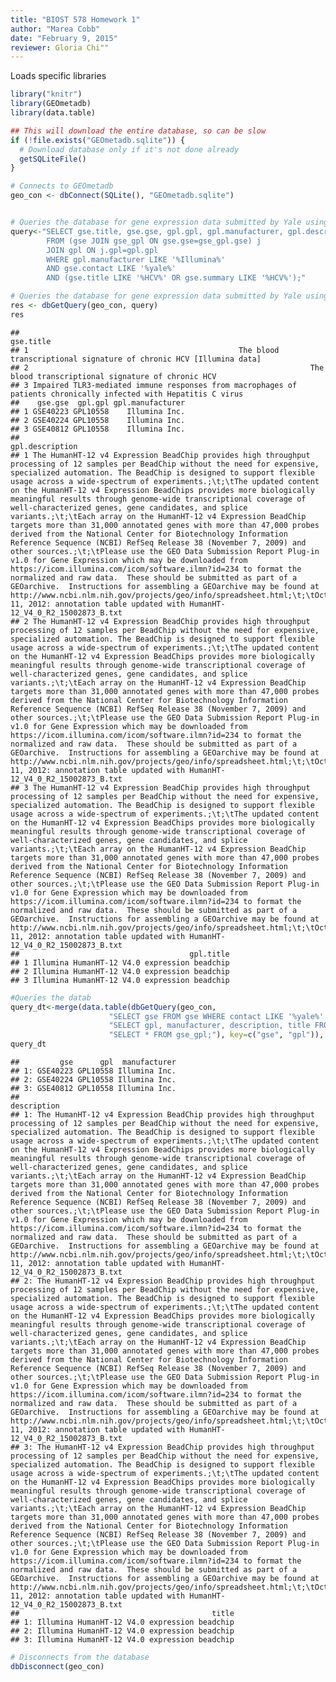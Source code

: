 ```yaml
---
title: "BIOST 578 Homework 1"
author: "Marea Cobb"
date: "February 9, 2015"
reviewer: Gloria Chi""
---
```

Loads specific libraries


```r
library("knitr")
library(GEOmetadb)
library(data.table)
```

```r
## This will download the entire database, so can be slow
if (!file.exists("GEOmetadb.sqlite")) {
  # Download database only if it's not done already
  getSQLiteFile()
}

# Connects to GEOmetadb
geo_con <- dbConnect(SQLite(), "GEOmetadb.sqlite")


# Queries the database for gene expression data submitted by Yale using the Illumina platform looking at HCV using sqlite..
query<-"SELECT gse.title, gse.gse, gpl.gpl, gpl.manufacturer, gpl.description, gpl.title
        FROM (gse JOIN gse_gpl ON gse.gse=gse_gpl.gse) j
        JOIN gpl ON j.gpl=gpl.gpl 
        WHERE gpl.manufacturer LIKE '%Illumina%'
        AND gse.contact LIKE '%yale%'
        AND (gse.title LIKE '%HCV%' OR gse.summary LIKE '%HCV%');"

# Queries the database for gene expression data submitted by Yale using the Illumina platform looking at HCV using data.tables instead of sqlite.
res <- dbGetQuery(geo_con, query)
res
```

```
##                                                                                                          gse.title
## 1                                               The blood transcriptional signature of chronic HCV [Illumina data]
## 2                                                               The blood transcriptional signature of chronic HCV
## 3 Impaired TLR3-mediated immune responses from macrophages of patients chronically infected with Hepatitis C virus
##    gse.gse  gpl.gpl gpl.manufacturer
## 1 GSE40223 GPL10558    Illumina Inc.
## 2 GSE40224 GPL10558    Illumina Inc.
## 3 GSE40812 GPL10558    Illumina Inc.
##                                                                                                                                                                                                                                                                                                                                                                                                                                                                                                                                                                                                                                                                                                                                                                                                                                                                                                                                                                                                                                                                                                                                                                                                                                       gpl.description
## 1 The HumanHT-12 v4 Expression BeadChip provides high throughput processing of 12 samples per BeadChip without the need for expensive, specialized automation. The BeadChip is designed to support flexible usage across a wide-spectrum of experiments.;\t;\tThe updated content on the HumanHT-12 v4 Expression BeadChips provides more biologically meaningful results through genome-wide transcriptional coverage of well-characterized genes, gene candidates, and splice variants.;\t;\tEach array on the HumanHT-12 v4 Expression BeadChip targets more than 31,000 annotated genes with more than 47,000 probes derived from the National Center for Biotechnology Information Reference Sequence (NCBI) RefSeq Release 38 (November 7, 2009) and other sources.;\t;\tPlease use the GEO Data Submission Report Plug-in v1.0 for Gene Expression which may be downloaded from https://icom.illumina.com/icom/software.ilmn?id=234 to format the normalized and raw data.  These should be submitted as part of a GEOarchive.  Instructions for assembling a GEOarchive may be found at http://www.ncbi.nlm.nih.gov/projects/geo/info/spreadsheet.html;\t;\tOctober 11, 2012: annotation table updated with HumanHT-12_V4_0_R2_15002873_B.txt
## 2 The HumanHT-12 v4 Expression BeadChip provides high throughput processing of 12 samples per BeadChip without the need for expensive, specialized automation. The BeadChip is designed to support flexible usage across a wide-spectrum of experiments.;\t;\tThe updated content on the HumanHT-12 v4 Expression BeadChips provides more biologically meaningful results through genome-wide transcriptional coverage of well-characterized genes, gene candidates, and splice variants.;\t;\tEach array on the HumanHT-12 v4 Expression BeadChip targets more than 31,000 annotated genes with more than 47,000 probes derived from the National Center for Biotechnology Information Reference Sequence (NCBI) RefSeq Release 38 (November 7, 2009) and other sources.;\t;\tPlease use the GEO Data Submission Report Plug-in v1.0 for Gene Expression which may be downloaded from https://icom.illumina.com/icom/software.ilmn?id=234 to format the normalized and raw data.  These should be submitted as part of a GEOarchive.  Instructions for assembling a GEOarchive may be found at http://www.ncbi.nlm.nih.gov/projects/geo/info/spreadsheet.html;\t;\tOctober 11, 2012: annotation table updated with HumanHT-12_V4_0_R2_15002873_B.txt
## 3 The HumanHT-12 v4 Expression BeadChip provides high throughput processing of 12 samples per BeadChip without the need for expensive, specialized automation. The BeadChip is designed to support flexible usage across a wide-spectrum of experiments.;\t;\tThe updated content on the HumanHT-12 v4 Expression BeadChips provides more biologically meaningful results through genome-wide transcriptional coverage of well-characterized genes, gene candidates, and splice variants.;\t;\tEach array on the HumanHT-12 v4 Expression BeadChip targets more than 31,000 annotated genes with more than 47,000 probes derived from the National Center for Biotechnology Information Reference Sequence (NCBI) RefSeq Release 38 (November 7, 2009) and other sources.;\t;\tPlease use the GEO Data Submission Report Plug-in v1.0 for Gene Expression which may be downloaded from https://icom.illumina.com/icom/software.ilmn?id=234 to format the normalized and raw data.  These should be submitted as part of a GEOarchive.  Instructions for assembling a GEOarchive may be found at http://www.ncbi.nlm.nih.gov/projects/geo/info/spreadsheet.html;\t;\tOctober 11, 2012: annotation table updated with HumanHT-12_V4_0_R2_15002873_B.txt
##                                      gpl.title
## 1 Illumina HumanHT-12 V4.0 expression beadchip
## 2 Illumina HumanHT-12 V4.0 expression beadchip
## 3 Illumina HumanHT-12 V4.0 expression beadchip
```

```r
#Queries the datab
query_dt<-merge(data.table(dbGetQuery(geo_con, 
                      "SELECT gse FROM gse WHERE contact LIKE '%yale%' AND (title LIKE '%HCV%' OR summary LIKE '%HCV%');"), key="gse"), (merge(data.table(dbGetQuery(geo_con,
                      "SELECT gpl, manufacturer, description, title FROM gpl WHERE manufacturer LIKE '%Illumina%';"), key="gpl"), data.table(dbGetQuery(geo_con, 
                      "SELECT * FROM gse_gpl;"), key=c("gse", "gpl")), by="gpl")), by="gse")
query_dt
```

```
##         gse      gpl  manufacturer
## 1: GSE40223 GPL10558 Illumina Inc.
## 2: GSE40224 GPL10558 Illumina Inc.
## 3: GSE40812 GPL10558 Illumina Inc.
##                                                                                                                                                                                                                                                                                                                                                                                                                                                                                                                                                                                                                                                                                                                                                                                                                                                                                                                                                                                                                                                                                                                                                                                                                                            description
## 1: The HumanHT-12 v4 Expression BeadChip provides high throughput processing of 12 samples per BeadChip without the need for expensive, specialized automation. The BeadChip is designed to support flexible usage across a wide-spectrum of experiments.;\t;\tThe updated content on the HumanHT-12 v4 Expression BeadChips provides more biologically meaningful results through genome-wide transcriptional coverage of well-characterized genes, gene candidates, and splice variants.;\t;\tEach array on the HumanHT-12 v4 Expression BeadChip targets more than 31,000 annotated genes with more than 47,000 probes derived from the National Center for Biotechnology Information Reference Sequence (NCBI) RefSeq Release 38 (November 7, 2009) and other sources.;\t;\tPlease use the GEO Data Submission Report Plug-in v1.0 for Gene Expression which may be downloaded from https://icom.illumina.com/icom/software.ilmn?id=234 to format the normalized and raw data.  These should be submitted as part of a GEOarchive.  Instructions for assembling a GEOarchive may be found at http://www.ncbi.nlm.nih.gov/projects/geo/info/spreadsheet.html;\t;\tOctober 11, 2012: annotation table updated with HumanHT-12_V4_0_R2_15002873_B.txt
## 2: The HumanHT-12 v4 Expression BeadChip provides high throughput processing of 12 samples per BeadChip without the need for expensive, specialized automation. The BeadChip is designed to support flexible usage across a wide-spectrum of experiments.;\t;\tThe updated content on the HumanHT-12 v4 Expression BeadChips provides more biologically meaningful results through genome-wide transcriptional coverage of well-characterized genes, gene candidates, and splice variants.;\t;\tEach array on the HumanHT-12 v4 Expression BeadChip targets more than 31,000 annotated genes with more than 47,000 probes derived from the National Center for Biotechnology Information Reference Sequence (NCBI) RefSeq Release 38 (November 7, 2009) and other sources.;\t;\tPlease use the GEO Data Submission Report Plug-in v1.0 for Gene Expression which may be downloaded from https://icom.illumina.com/icom/software.ilmn?id=234 to format the normalized and raw data.  These should be submitted as part of a GEOarchive.  Instructions for assembling a GEOarchive may be found at http://www.ncbi.nlm.nih.gov/projects/geo/info/spreadsheet.html;\t;\tOctober 11, 2012: annotation table updated with HumanHT-12_V4_0_R2_15002873_B.txt
## 3: The HumanHT-12 v4 Expression BeadChip provides high throughput processing of 12 samples per BeadChip without the need for expensive, specialized automation. The BeadChip is designed to support flexible usage across a wide-spectrum of experiments.;\t;\tThe updated content on the HumanHT-12 v4 Expression BeadChips provides more biologically meaningful results through genome-wide transcriptional coverage of well-characterized genes, gene candidates, and splice variants.;\t;\tEach array on the HumanHT-12 v4 Expression BeadChip targets more than 31,000 annotated genes with more than 47,000 probes derived from the National Center for Biotechnology Information Reference Sequence (NCBI) RefSeq Release 38 (November 7, 2009) and other sources.;\t;\tPlease use the GEO Data Submission Report Plug-in v1.0 for Gene Expression which may be downloaded from https://icom.illumina.com/icom/software.ilmn?id=234 to format the normalized and raw data.  These should be submitted as part of a GEOarchive.  Instructions for assembling a GEOarchive may be found at http://www.ncbi.nlm.nih.gov/projects/geo/info/spreadsheet.html;\t;\tOctober 11, 2012: annotation table updated with HumanHT-12_V4_0_R2_15002873_B.txt
##                                           title
## 1: Illumina HumanHT-12 V4.0 expression beadchip
## 2: Illumina HumanHT-12 V4.0 expression beadchip
## 3: Illumina HumanHT-12 V4.0 expression beadchip
```

```r
# Disconnects from the database
dbDisconnect(geo_con)
```
